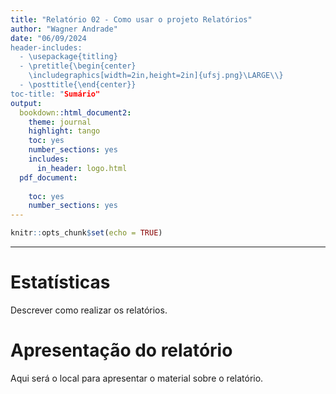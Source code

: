 ```yaml
---
title: "Relatório 02 - Como usar o projeto Relatórios"
author: "Wagner Andrade"
date: "06/09/2024
header-includes:
  - \usepackage{titling}
  - \pretitle{\begin{center}
    \includegraphics[width=2in,height=2in]{ufsj.png}\LARGE\\}
  - \posttitle{\end{center}}
toc-title: "Sumário"
output:
  bookdown::html_document2: 
    theme: journal
    highlight: tango
    toc: yes
    number_sections: yes
    includes:
      in_header: logo.html
  pdf_document:
    
    toc: yes
    number_sections: yes
---
```


```r
knitr::opts_chunk$set(echo = TRUE)
```
--- 

# Estatísticas

Descrever como realizar os relatórios.

# Apresentação do relatório

Aqui será o local para apresentar o material sobre o relatório.

